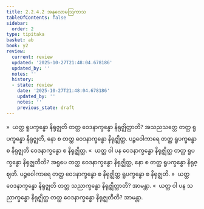 ```yaml
---
title: 2.2.4.2 အနုလောမဩကာသ
tableOfContents: false
sidebar:
  order: 2
type: tipitaka
basket: ab
book: y2
review:
  current: review
  updated: '2025-10-27T21:48:04.678186'
  updated_by: ''
  notes: ''
  history:
  - state: review
    date: '2025-10-27T21:48:04.678186'
    updated_by: ''
    notes: ''
    previous_state: draft
---
```



<ReviewStatus review={frontmatter.review} showDetails={true} />

<HypothesisAnnotation frontmatter={frontmatter} />

<DynamicBreadcrumb />

<Division number="124" book="y2" e="ch" v="33" p="49">

<Paragraph number="729" book="y2">
»  ယတ္ထ ရူပက္ခန္ဓော နိရုဇ္ဈတိ တတ္ထ ဝေဒနာက္ခန္ဓော နိရုဇ္ဈိတ္ထာတိ?
</Paragraph>

<Paragraph number="730" book="y2">
အသညသတ္တေ တတ္ထ ရူပက္ခန္ဓော နိရုဇ္ဈတိ, နော စ တတ္ထ ဝေဒနာက္ခန္ဓော နိရုဇ္ဈိတ္ထ. ပဉ္စဝေါကာရေ တတ္ထ ရူပက္ခန္ဓော စ နိရုဇ္ဈတိ ဝေဒနာက္ခန္ဓော စ နိရုဇ္ဈိတ္ထ.
</Paragraph>

<Paragraph number="731" book="y2">
«  ယတ္ထ ဝါ ပန ဝေဒနာက္ခန္ဓော နိရုဇ္ဈိတ္ထ တတ္ထ ရူပက္ခန္ဓော နိရုဇ္ဈတီတိ?
</Paragraph>

<Paragraph number="732" book="y2">
အရူပေ တတ္ထ ဝေဒနာက္ခန္ဓော နိရုဇ္ဈိတ္ထ, နော စ တတ္ထ ရူပက္ခန္ဓော နိရုဇ္ဈတိ. ပဉ္စဝေါကာရေ တတ္ထ ဝေဒနာက္ခန္ဓော စ နိရုဇ္ဈိတ္ထ ရူပက္ခန္ဓော စ နိရုဇ္ဈတိ.
</Paragraph>

</Division>
<Division number="125" book="y2" e="ch" v="33" p="50">

<Paragraph number="733" book="y2">
»  ယတ္ထ ဝေဒနာက္ခန္ဓော နိရုဇ္ဈတိ တတ္ထ သညာက္ခန္ဓော နိရုဇ္ဈိတ္ထာတိ? အာမန္တာ.
</Paragraph>

<Paragraph number="734" book="y2">
«  ယတ္ထ ဝါ ပန သညာက္ခန္ဓော နိရုဇ္ဈိတ္ထ တတ္ထ ဝေဒနာက္ခန္ဓော နိရုဇ္ဈတီတိ? အာမန္တာ.
</Paragraph>
</Division>